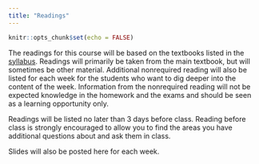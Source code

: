 ```yaml
---
title: "Readings"
---
```


```r
knitr::opts_chunk$set(echo = FALSE)
```

The readings for this course will be based on the textbooks listed in the [syllabus](syllabus.html#main-textbook). Readings will primarily be taken from the main textbook, but will sometimes be other material. Additional nonrequired reading will also be listed for each week for the students who want to dig deeper into the content of the week. Information from the nonrequired reading will not be expected knowledge in the homework and the exams and should be seen as a learning opportunity only.

Readings will be listed no later than 3 days before class. Reading before class is strongly encouraged to allow you to find the areas you have additional questions about and ask them in class.

Slides will also be posted here for each week.

